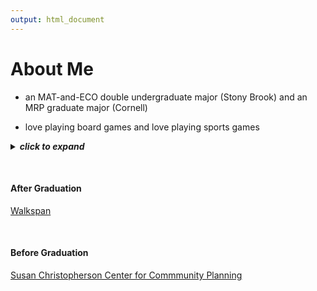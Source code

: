 ```yaml
---
output: html_document
---
```


# About Me
- an MAT-and-ECO double undergraduate major (Stony Brook) and an MRP graduate major (Cornell)

- love playing board games and love playing sports games

<details>
  <summary>***click to expand***</summary>
He earned his Bachelor’s Degree in Mathematics and Economics from Stony Brook University (2020) and his Master’s Degree in Regional Planning from Cornell University (2022). His interest in economic geography and public service motivates him to pursue a planning-related career. Lei is originally from Shanghai, the most populous municipality in China, which has witnessed the vicissitudes in China. Besides his remarkable extra-curricular achievements (Go Club at Stony Brook; Friends of ELSO at Cornell), he actively participated in the cooperative academic projects of Broome County Transit Front Garden Redesign and Tompkins Consolidated Area Transit Route Redesign. 

As research assistant and student collaborator, He was instrumental in analyzing and visualizing complex data related to demolition and building waste streams in New York State. Through his work, he contributed to a resource guide and presented his findings to numerous associations and organizations across the state. He feels a sense of belonging to the planning-related work because of his enthusiasm for creating smart cities for people to live in. Laying a solid foundation in applied mathematics and economics, Lei would like to devote himself to urban data science. 

<br>

![](https://sbpress.com/wp-content/uploads/2020/03/Screen-Shot-2020-03-01-at-2.26.57-PM.png)
<center>**Stony Brook University Go Club**</center>

<br>

![](https://www.stonybrook.edu/commcms/orientation/about-us/_images/ISA%20Staff%20Pic%20Summer%202019.jpg)

<center>**Stony Brook University International Student Ambassador**</center>
</details>

<br>

#### After Graduation
[Walkspan](https://www.walkspan.com/new-page-2)

<br>

#### Before Graduation
[Susan Christopherson Center for Commmunity Planning](https://www.christophersoncenter.org/copy-of-jason-page)

<br>


